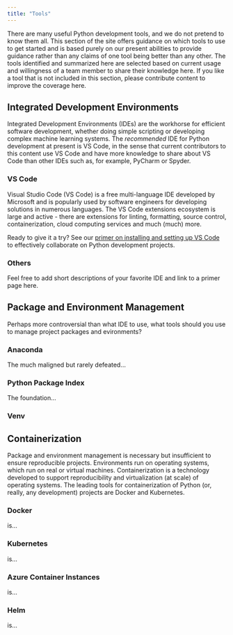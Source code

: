 ```yaml
---
title: "Tools"
---
```


There are many useful Python development tools, and we do not pretend to know them all. This section of the site offers guidance on which tools to use to get started and is based purely on our present abilities to provide guidance rather than any claims of one tool being better than any other. The tools identified and summarized here are selected based on current usage and willingness of a team member to share their knowledge here. If you like a tool that is not included in this section, please contribute content to improve the coverage here.

## Integrated Development Environments
Integrated Development Environments (IDEs) are the workhorse for efficient software development, whether doing simple scripting or developing complex machine learning systems. The *recommended* IDE for Python development at present is VS Code, in the sense that current contributors to this content use VS Code and have more knowledge to share about VS Code than other IDEs such as, for example, PyCharm or Spyder. 

### VS Code
Visual Studio Code (VS Code) is a free multi-language IDE developed by Microsoft and is popularly used by software engineers for developing solutions in numerous languages. The VS Code extensions ecosystem is large and active - there are extensions for linting, formatting, source control, containerization, cloud computing services and much (much) more.

Ready to give it a try? See our [primer on installing and setting up VS Code](tools/vscode_primer.qmd) to effectively collaborate on Python development projects. 

### Others
Feel free to add short descriptions of your favorite IDE and link to a primer page here.

## Package and Environment Management
Perhaps more controversial than what IDE to use, what tools should you use to manage project packages and evironments?

### Anaconda
The much maligned but rarely defeated...

### Python Package Index
The foundation...

### Venv

## Containerization
Package and environment management is necessary but insufficient to ensure reproducible projects. Environments run on operating systems, which run on real or virtual machines. Containerization is a technology developed to support reproducibility and virtualization (at scale) of operating systems. The leading tools for containerization of Python (or, really, any development) projects are Docker and Kubernetes. 

### Docker
is...

### Kubernetes
is... 

### Azure Container Instances
is...

### Helm
is...

